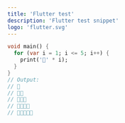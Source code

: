```yaml
---
title: 'Flutter test'
description: 'Flutter test snippet'
logo: 'flutter.svg'
---
```


```dart
void main() {
  for (var i = 1; i <= 5; i++) {
    print('🎄' * i);
  }
}
// Output:
// 🎄
// 🎄🎄
// 🎄🎄🎄
// 🎄🎄🎄🎄
// 🎄🎄🎄🎄🎄
```
